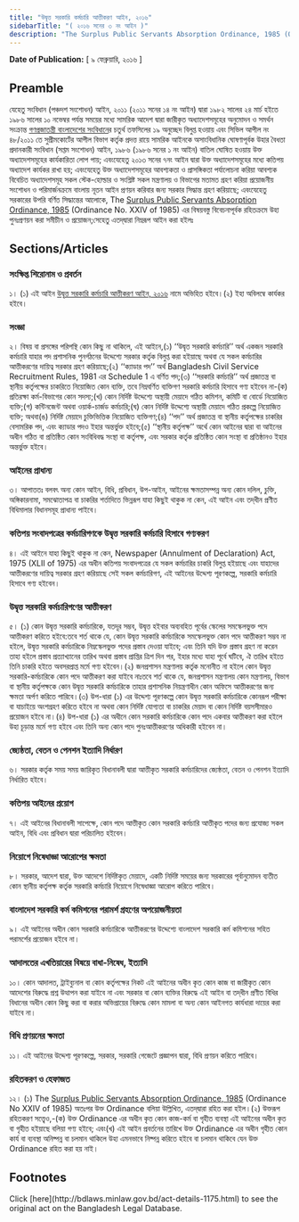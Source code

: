 ```yaml
---
title: "উদ্বৃত্ত সরকারি কর্মচারি আত্তীকরণ আইন, ২০১৬"
sidebarTitle: "( ২০১৬ সনের ৩ নং আইন )"
description: "The Surplus Public Servants Absorption Ordinance, 1985 (OrdinanceNo. XXIV of 1985) রহিতক্রমে উহা পুনঃপ্রণয়নের উদ্দেশ্যে প্রণীত আইন"
---
```


**Date of Publication:** [ ৯ ফেব্রুয়ারি, ২০১৬ ]

## Preamble

যেহেতু সংবিধান (পঞ্চদশ সংশোধন) আইন, ২০১১ (২০১১ সনের ১৪ নং আইন) দ্বারা ১৯৮২ সালের ২৪ মার্চ হইতে ১৯৮৬ সালের ১০ নভেম্বর পর্যন্ত সময়ের মধ্যে সামরিক আদেশ দ্বারা জারীকৃত অধ্যাদেশসমূহের অনুমোদন ও সমর্থন সংক্রান্ত [গণপ্রজাতন্ত্রী বাংলাদেশের সংবিধান](/act-957.html "গণপ্রজাতন্ত্রী বাংলাদেশের সংবিধান")ের চতুর্থ তফসিলের ১৯ অনুচ্ছেদ বিলুপ্ত হওয়ায় এবং সিভিল আপীল নং ৪৮/২০১১ তে সুপ্রীমকোর্টের আপীল বিভাগ কর্তৃক প্রদত্ত রায়ে সামরিক আইনকে অসাংবিধানিক ঘোষণাপূর্বক উহার বৈধতা প্রদানকারী সংবিধান (সপ্তম সংশোধন) আইন, ১৯৮৬ (১৯৮৬ সনের ১ নং আইন) বাতিল ঘোষিত হওয়ায় উক্ত অধ্যাদেশসমূহের কার্যকারিতা লোপ পায়; এবংযেহেতু ২০১৩ সনের ৭নং আইন দ্বারা উক্ত অধ্যাদেশসমূহের মধ্যে কতিপয় অধ্যাদেশ কার্যকর রাখা হয়; এবংযেহেতু উক্ত অধ্যাদেশসমূহের আবশ্যকতা ও প্রাসঙ্গিকতা পর্যালোচনা করিয়া আবশ্যক বিবেচিত অধ্যাদেশসমূহ সকল স্টেক-হোল্ডার ও সংশ্লিষ্ট সকল মন্ত্রণালয় ও বিভাগের মতামত গ্রহণ করিয়া প্রয়োজনীয় সংশোধন ও পরিমার্জনক্রমে বাংলায় নূতন আইন প্রণয়ন করিবার জন্য সরকার সিদ্ধান্ত গ্রহণ করিয়াছে; এবংযেহেতু সরকারের উপরি বর্ণিত সিদ্ধান্তের আলোকে, The [Surplus Public Servants Absorption Ordinance, 1985](/laws/act-684 "Surplus Public Servants Absorption Ordinance, 1985") (Ordinance No. XXIV of 1985) এর বিষয়বস্তু বিবেচনাপূর্বক রহিতক্রমে উহা পুনঃপ্রণয়ন করা সমীচীন ও প্রয়োজন;সেহেতু এতদ্‌দ্বারা নিম্নরূপ আইন করা হইলঃ

## Sections/Articles

### সংক্ষিপ্ত শিরোনাম ও প্রবর্তন

১। (১) এই আইন [উদ্বৃত্ত সরকারি কর্মচারি আত্তীকরণ আইন, ২০১৬](/laws/act-1175 "উদ্বৃত্ত সরকারি কর্মচারি আত্তীকরণ আইন, ২০১৬") নামে অভিহিত হইবে।(২) ইহা অবিলম্বে কার্যকর হইবে।

### সংজ্ঞা

২। বিষয় বা প্রসঙ্গের পরিপন্থি কোন কিছু না থাকিলে, এই আইনে,(১) ‘‘উদ্বৃত সরকারি কর্মচারি’’ অর্থ একজন সরকারি কর্মচারি যাহার পদ প্রশাসনিক পুনর্গঠনের উদ্দেশ্যে সরকার কর্তৃক বিলুপ্ত করা হইয়াছে অথবা যে সকল কর্মচারির আত্তীকরণের দায়িত্ব সরকার গ্রহণ করিয়াছে;(২) ‘‘ক্যাডার পদ’’ অর্থ Bangladesh Civil Service Recruitment Rules, 1981 এর Schedule 1 এ বর্ণিত পদ;(৩) ‘‘সরকারি কর্মচারি’’ অর্থ প্রজাতন্ত্র বা স্থানীয় কর্তৃপক্ষের চাকরিতে নিয়োজিত কোন ব্যক্তি, তবে নিম্নবর্ণিত ব্যক্তিগণ সরকারি কর্মচারি হিসাবে গণ্য হইবেন না-(ক) প্রতিরক্ষা কর্ম-বিভাগের কোন সদস্য;(খ) কোন নির্দিষ্ট উদ্দেশ্যে অস্থায়ী মেয়াদে গঠিত কমিশন, কমিটি বা বোর্ডে নিয়োজিত ব্যক্তি;(গ) কন্টিনজেন্ট অথবা ওয়ার্ক-চার্জড কর্মচারি;(ঘ) কোন নির্দিষ্ট উদ্দেশ্যে অস্থায়ী মেয়াদে গঠিত প্রকল্পে নিয়োজিত ব্যক্তি; অথবা(ঙ) নির্দিষ্ট মেয়াদে চুক্তিভিত্তিক নিয়োজিত ব্যক্তিগণ;(৪) ‘‘পদ’’ অর্থ প্রজাতন্ত্র বা স্থানীয় কর্তৃপক্ষের চাকরির বেসামরিক পদ, এবং ক্যাডার পদও ইহার অন্তর্ভুক্ত হইবে;(৫) ‘‘স্থানীয় কর্তৃপক্ষ’’ অর্থে কোন আইনের দ্বারা বা আইনের অধীন গঠিত বা প্রতিষ্ঠিত কোন সংবিধিবদ্ধ সংস্থা বা কর্তৃপক্ষ, এবং সরকার কর্তৃক প্রতিষ্ঠিত কোন সংস্থা বা প্রতিষ্ঠানও ইহার অন্তর্ভুক্ত হইবে।

### আইনের প্রাধান্য

৩। আপাততঃ বলবৎ অন্য কোন আইন, বিধি, প্রবিধান, উপ-আইন, আইনের ক্ষমতাসম্পন্ন অন্য কোন দলিল, চুক্তি, অঙ্গিকারনামা, সমঝোতাপত্র বা চাকরির শর্তাদিতে ভিন্নরূপ যাহা কিছুই থাকুক না কেন, এই আইন এবং তদ্‌ধীন প্রণীত বিধিমালার বিধানসমূহ প্রাধান্য পাইবে।

### কতিপয় সংবাদপত্রের কর্মচারিগণকে উদ্বৃত্ত সরকারি কর্মচারি হিসাবে গণ্যকরণ

৪। এই আইনে যাহা কিছুই থাকুক না কেন, Newspaper (Annulment of Declaration) Act, 1975 (XLII of 1975) এর অধীন কতিপয় সংবাদপত্রের যে সকল কর্মচারির চাকরি বিলুপ্ত হইয়াছে এবং যাহাদের আত্তীকরণের দায়িত্ব সরকার গ্রহণ করিয়াছে সেই সকল কর্মচারিগণ, এই আইনের উদ্দেশ্য পূরণকল্পে, সরকারি কর্মচারি হিসাবে গণ্য হইবেন।

### উদ্বৃত্ত সরকারি কর্মচারিগণের আত্তীকরণ

৫। (১) কোন উদ্বৃত্ত সরকারি কর্মচারিকে, যতদূর সম্ভব, উদ্বৃত্ত হইবার অব্যবহিত পূর্বের স্কেলের সমস্কেলভুক্ত পদে আত্তীকরণ করিতে হইবে:তবে শর্ত থাকে যে, কোন উদ্বৃত্ত সরকারি কর্মচারিকে সমস্কেলভুক্ত কোন পদে আত্তীকরণ সম্ভব না হইলে, উদ্বৃত্ত সরকারি কর্মচারিকে নিম্নস্কেলভুক্ত পদের প্রস্তাব দেওয়া যাইবে; এবং তিনি যদি উক্ত প্রস্তাব গ্রহণ না করেন তাহা হইলে প্রস্তাব প্রত্যাখ্যানের তারিখ অথবা প্রস্তাব প্রাপ্তির ত্রিশ দিন পর, ইহার মধ্যে যাহা পূর্বে ঘটিবে, ঐ তারিখ হইতে তিনি চাকরি হইতে অবসরপ্রাপ্ত মর্মে গণ্য হইবেন।(২) জনপ্রশাসন মন্ত্রণালয় কর্তৃক মনোনীত না হইলে কোন উদ্বৃত্ত সরকারি-কর্মচারিকে কোন পদে আত্তীকরণ করা যাইবে নাঃতবে শর্ত থাকে যে, জনপ্রশাসন মন্ত্রণালয় কোন মন্ত্রণালয়, বিভাগ বা স্থানীয় কর্তৃপক্ষকে কোন উদ্বৃত্ত সরকারি কর্মচারিকে তাহার প্রশাসনিক নিয়ন্ত্রণাধীন কোন অফিসে আত্তীকরণের জন্য ক্ষমতা অর্পণ করিতে পারিবে।(৩) উপ-ধারা (১) এর উদ্দেশ্য পূরণকল্পে কোন উদ্বৃত্ত সরকারি কর্মচারিকে কোনরূপ পরীক্ষা বা যাচাইয়ে অংশগ্রহণ করিতে হইবে না অথবা কোন নির্দিষ্ট যোগ্যতা বা চাকরির মেয়াদ বা কোন নির্দিষ্ট বয়সসীমারও প্রয়োজন হইবে না।(৪) উপ-ধারা (১) এর অধীনে কোন সরকারি কর্মচারিকে কোন পদে একবার আত্তীকরণ করা হইলে উহা চূড়ান্ত মর্মে গণ্য হইবে এবং তিনি অন্য কোন পদে পুনঃআত্তীকরণের অধিকারী হইবেন না।

### জ্যেষ্ঠতা, বেতন ও পেনশন ইত্যাদি নির্ধারণ

৬। সরকার কর্তৃক সময় সময় জারিকৃত বিধানাবলী দ্বারা আত্তীকৃত সরকারি কর্মচারিদের জ্যেষ্ঠতা, বেতন ও পেনশন ইত্যাদি নির্ধারিত হইবে।

### কতিপয় আইনের প্রয়োগ

৭। এই আইনের বিধানাবলী সাপেক্ষে, কোন পদে আত্তীকৃত কোন সরকারি কর্মচারি আত্তীকৃত পদের জন্য প্রযোজ্য সকল আইন, বিধি এবং প্রবিধান দ্বারা পরিচালিত হইবেন।

### নিয়োগে নিষেধাজ্ঞা আরোপের ক্ষমতা

৮। সরকার, আদেশ দ্বারা, উক্ত আদেশে নির্দিষ্টকৃত মেয়াদে, একটি নির্দিষ্ট সময়ের জন্য সরকারের পূর্বানুমোদন ব্যতীত কোন স্থানীয় কর্তৃপক্ষ কর্তৃক সরকারি কর্মচারি নিয়োগে নিষেধাজ্ঞা আরোপ করিতে পারিবে।

### বাংলাদেশ সরকারি কর্ম কমিশনের পরামর্শ গ্রহণের অপয়োজনীয়তা

৯। এই আইনের অধীন কোন সরকারি কর্মচারিকে আত্তীকরণের উদ্দেশ্যে বাংলাদেশ সরকারি কর্ম কমিশনের সহিত পরামর্শের প্রয়োজন হইবে না।

### আদালতের এখতিয়ারের বিষয়ে বাধা-নিষেধ, ইত্যাদি

১০। কোন আদালত, ট্রাইব্যুনাল বা কোন কর্তৃপক্ষের নিকট এই আইনের অধীন কৃত কোন কাজ বা জারীকৃত কোন আদেশের বিরুদ্ধে প্রশ্ন উত্থাপন করা যাইবে না এবং সরকার বা কোন ব্যক্তির বিরুদ্ধে এই আইন বা তদ্‌ধীন প্রণীত বিধির বিধানের অধীন কোন কিছু করা বা করার অভিপ্রায়ের বিরুদ্ধে কোন মামলা বা অন্য কোন আইনগত কার্যধারা দায়ের করা যাইবে না।

### বিধি প্রণয়নের ক্ষমতা

১১। এই আইনের উদ্দেশ্য পূরণকল্পে, সরকার, সরকারি গেজেটে প্রজ্ঞাপন দ্বারা, বিধি প্রণয়ন করিতে পারিবে।

### রহিতকরণ ও হেফাজত

১২। (১) The [Surplus Public Servants Absorption Ordinance, 1985](/laws/act-684 "Surplus Public Servants Absorption Ordinance, 1985") (Ordinance No XXIV of 1985) অতঃপর উক্ত Ordinance বলিয়া উল্লিখিত, এতদ্‌দ্বারা রহিত করা হইল।(২) উক্তরূপ রহিতকরণ সত্ত্বেও,-(ক) উক্ত Ordinance এর অধীন কৃত কোন কাজ-কর্ম বা গৃহীত ব্যবস্থা এই আইনের অধীন কৃত বা গৃহীত হইয়াছে বলিয়া গণ্য হইবে; এবং(খ) এই আইন প্রবর্তনের তারিখে উক্ত Ordinance এর অধীন গৃহীত কোন কার্য বা ব্যবস্থা অনিষ্পন্ন বা চলমান থাকিলে উহা এমনভাবে নিষ্পন্ন করিতে হইবে বা চলমান থাকিবে যেন উক্ত Ordinance রহিত করা হয় নাই।

## Footnotes

<Note>
  Click [here](http://bdlaws.minlaw.gov.bd/act-details-1175.html) to see the original act on the Bangladesh Legal Database.
</Note>
